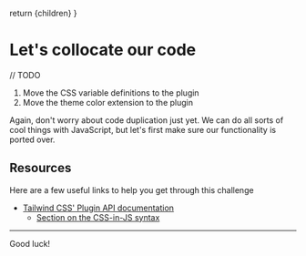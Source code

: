 
  return <MarkdownWrapper>{children}</MarkdownWrapper>
}

# Let's collocate our code

// TODO

1. Move the CSS variable definitions to the plugin
2. Move the theme color extension to the plugin

Again, don't worry about code duplication just yet. We can do all sorts of cool things with JavaScript, but let's first make sure our functionality is ported over.

## Resources

Here are a few useful links to help you get through this challenge

- [Tailwind CSS' Plugin API documentation](https://tailwindcss.com/docs/plugins)
  - [Section on the CSS-in-JS syntax](https://tailwindcss.com/docs/plugins#css-in-js-syntax)

---

Good luck!
